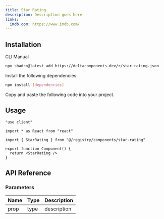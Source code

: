```yaml
---
title: Star Rating
description: Description goes here
links:
  imdb.com: https://www.imdb.com/
---
```


<ComponentPreview name="star-rating-demo" />

## Installation

<Tabs defaultValue="cli">

<TabsList>
  <TabsTrigger value="cli">CLI</TabsTrigger>
  <TabsTrigger value="manual">Manual</TabsTrigger>
</TabsList>

<TabsContent value="cli">

```bash
npx shadcn@latest add https://deltacomponents.dev/r/star-rating.json
```

</TabsContent>

<TabsContent value="manual">

<Steps>

<Step>Install the following dependencies:</Step>

```bash
npm install [dependencies]
```

<Step>Copy and paste the following code into your project.</Step>

<ComponentSource name="star-rating" />

</Steps>

</TabsContent>

</Tabs>

## Usage

```tsx
"use client"

import * as React from "react"

import { StarRating } from "@/registry/components/star-rating"

export function Component() {
  return <StarRating />
}
```

## API Reference

### Parameters

| Name | Type | Description |
| ---- | ---- | ----------- |
| prop | type | description |
